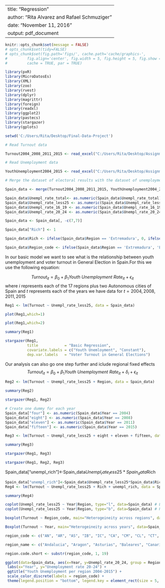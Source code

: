 
---
title: "Regression"
author: "Rita Alvarez and Rafael Schmuziger"
date: "November 11, 2016"
output: pdf_document
---

```r
knitr::opts_chunk$set(message = FALSE)
# opts_chunk$set(tidy=FALSE)
# opts_chunk$set(fig.path='figs/', cache.path='cache/graphics-', 
#         fig.align='center', fig.width = 5, fig.height = 5, fig.show = 'hold',
#         cache = TRUE, par = TRUE)
```

```r
library(pxR)
library(MicroDatosEs)
library(XML)
library(zoo)
library(rvest)
library(dplyr)
library(magrittr)
library(foreign)
library(readxl)
library(ggplot2)
library(pastecs)
library(stargazer)
library(gplots)
```


```r
setwd('C:/Users/Rita/Desktop/Final-Data-Project')
```

```r
# Read Turnout data

Turnout2004_2008_2011_2015 <- read_excel("C:/Users/Rita/Desktop/Assignment-3/ElectionsResult_2015_2011_2008_2004.xlsx", col_names = TRUE)
```

```r
# Read Unemployment data

YouthUnemployment2004_2015 <- read_excel("C:/Users/Rita/Desktop/Assignment-3/YouthUnemployment2015_2011_2008_2004.xlsx", col_names = TRUE)
```

```r
# Merge the dataset of electoral results with the dataset of unemployment rates. Change columns as numeric and clean one column

Spain_data <- merge(Turnout2004_2008_2011_2015, YouthUnemployment2004_2015, by=c("Region","Year"), all=TRUE)

Spain_data$Unempl_rate_total<- as.numeric(Spain_data$Unempl_rate_total)
Spain_data$Unempl_rate_less25 <- as.numeric(Spain_data$Unempl_rate_less25)
Spain_data$Unempl_rate_16_19 <- as.numeric(Spain_data$Unempl_rate_16_19)
Spain_data$Unempl_rate_20_24 <- as.numeric(Spain_data$Unempl_rate_20_24)

Spain_data <- Spain_data[, -c(7,7)]

Spain_data["Rich"] <- 1 

Spain_data$Rich <- ifelse(Spain_data$Region == 'Extremadura', 0, ifelse(Spain_data$Region == 'Castilla_la_Mancha', 0, ifelse(Spain_data$Region == 'Murcia', 0, ifelse(Spain_data$Region == 'Canarias', 0, ifelse(Spain_data$Region == 'Galicia', 0, ifelse(Spain_data$Region == 'Comunitat_Valenciana', 0, ifelse(Spain_data$Region == 'Melilla', 0, ifelse(Spain_data$Region == 'Asturias', 0, ifelse(Spain_data$Region == 'Ceuta', 0, ifelse(Spain_data$Region == 'Castilla_y_Leon', 0, ifelse(Spain_data$Region == 'Andalucia', 0, 1)))))))))))

Spain_data$Region_code <- ifelse(Spain_data$Region == 'Extremadura', 'EX', ifelse(Spain_data$Region == 'Castilla_La_Mancha', 'CM', ifelse(Spain_data$Region == 'Murcia', 'MU', ifelse(Spain_data$Region == 'Canarias', 'IC', ifelse(Spain_data$Region == 'Galicia', 'GA', ifelse(Spain_data$Region == 'Comunitat_Valenciana', 'CV', ifelse(Spain_data$Region == 'Melilla', 'ME', ifelse(Spain_data$Region == 'Asturias', 'AS', ifelse(Spain_data$Region == 'Ceuta', 'CE', ifelse(Spain_data$Region == 'Castilla_y_Leon', 'CL', ifelse(Spain_data$Region == 'Andalucia', 'AN', ifelse(Spain_data$Region == 'Cantabria', 'CA', ifelse(Spain_data$Region == 'Baleares', 'IB', ifelse(Spain_data$Region == 'Aragon', 'AR', ifelse(Spain_data$Region == 'Catalunya', 'CT', ifelse(Spain_data$Region == 'Madrid', 'MA', ifelse(Spain_data$Region == 'Navarra', 'NV', ifelse(Spain_data$Region == 'Pais_Vasco', 'PV', ifelse(Spain_data$Region == 'La_Rioja', 'LR', NA)))))))))))))))))))
```



In our basic model we want to see what is the relationship between youth unemployment and voter turnout in General Election in Spain.For this we use the following equation:

$$
Turnout_{it}= \beta_{0}+\beta_{1}Youth\ Unemployment\ Rate_{it}+\epsilon_{it}
$$
where $i$ represents each of the 17 regions plus two Autonomous cities of Spain and $t$ represents each of the years we have data for $t={2004, 2008, 2011, 2015}$

```r
Reg1 <- lm(Turnout ~ Unempl_rate_less25, data = Spain_data)
```

```r
plot(Reg1,which=1)
```

```r
plot(Reg1,which=2)
```

```r
summary(Reg1)
```

```r
stargazer(Reg1, 
          title            = "Basic Regression",
          covariate.labels = c("Youth Unemloyment", "Constant"),
          dep.var.labels   = "Voter Turnout in General Elections")
```

Our analysis can also go one step further and iclude regional fixed effects 
$$
Turnout_{it}= \beta_{0}+\beta_{1}Youth\ Unemployment\ Rate_{it}+\delta_{i} + \epsilon_{it}
$$

```r
Reg2 <- lm(Turnout ~ Unempl_rate_less25 + Region, data = Spain_data)
```

```r
summary(Reg2)
```

```r
stargazer(Reg1, Reg2)
```

```r
# Create one dummy for each year
Spain_data["four"] <- as.numeric(Spain_data$Year == 2004)
Spain_data["eight"] <- as.numeric(Spain_data$Year == 2008)
Spain_data["eleven"] <- as.numeric(Spain_data$Year == 2011)
Spain_data["fifteen"] <- as.numeric(Spain_data$Year == 2015)
```

```r
Reg3 <- lm(Turnout ~ Unempl_rate_less25 + eight + eleven + fifteen, data = Spain_data)
```

```r
summary(Reg3)
```

```r
stargazer(Reg1, Reg3)
```

```r
stargazer(Reg1, Reg2, Reg3)
```

Spain_data["unempl_rich"]<-Spain_data$Unempl_rate_less25*Spain_data$Rich

```r
Spain_data["unempl_rich"]<-Spain_data$Unempl_rate_less25*Spain_data$Rich
Reg4 <- lm(Turnout ~ Unempl_rate_less25 + Rich + unempl_rich, data = Spain_data)
```

```r
summary(Reg4)
```

```r
coplot(Unempl_rate_less25 ~ Year|Region, type="l", data=Spain_data) # Lines
coplot(Unempl_rate_less25 ~ Year|Region, type="b", data=Spain_data) # Points and
```


```r
boxplot(Turnout ~ Region_code, main="Heterogeineity across regions", data=Spain_data)
``` 

```r
Boxplot(Turnout ~ Year, main="Heterogeineity across years", data=Spain_data)
``` 

```r
region_code <- c("AN", "AR", "AS", "IB", "IC", "CA", "CM", "CL", "CT", "CE", "CV", "EX", "GA", "LR", "MA", "ME", "MU", "NV", "PV")

region_name <- c("Andalucia", "Aragon", "Asturias", "Baleares", "Canarias", "Cantabria", "Castilla_La_Mancha", "Castilla_y_Leon", "Catalunya", "Ceuta", "Comunitat_Valenciana", "Extremadura", "Galicia", "La_Rioja", "Madrid", "Melilla", "Murcia", "Navarra", "Pais_Vasco")

region.code.short <- substr(region_code, 1, 19)

ggplot(data=Spain_data, aes(x=Year, y=Unempl_rate_20_24, group = Region, colour = Region)) + geom_line() + ggtitle("Youth Unemployment per region") + 
 labs(x="Year", y="Unemployment rate 20-24") + 
 ggtitle("Youth Unemployment per region 2004-2015") + 
 scale_color_discrete(labels = region_code) + 
 theme(legend.position = "bottom", legend.key = element_rect(size = 5, fill = 'white', colour = 'white'), legend.key.size = unit(2.0, 'lines'), axis.title.y=element_text(margin=margin(10,10,0,10)))
``` 


